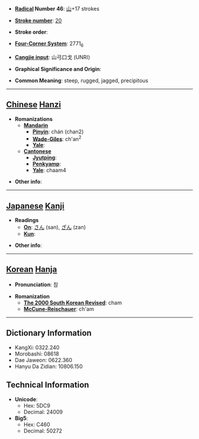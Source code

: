 * '''[[Wiktionary:Chinese radical index| Radical]] Number 46''': [[Wiktionary:Chinese radical index 山|山]]+17 strokes

* '''[[Wiktionary:Chinese total strokes index|Stroke number]]''': [[Wiktionary:Chinese total strokes index 20|20]]

* '''Stroke order''': 

* '''[[Wiktionary:Chinese four corner index|Four-Corner System]]''': 2771<sub>6</sub>

* '''[[Wiktionary:Chinese Cangjie index|Cangjie input]]''': 山弓口戈 (UNRI)

* '''Graphical Significance and Origin''': 

* '''Common Meaning''': steep, rugged, jagged, precipitous

----

== [[Chinese]] [[Hanzi]] ==

* '''Romanizations'''
** '''[[Mandarin]]'''
*** '''[[Pinyin]]''': chán (chan2)
*** '''[[Wade-Giles]]''': ch'an<sup>2</sup>
*** '''[[Yale]]''': 
** '''[[Cantonese]]'''
*** '''[[Jyutping]]''':
*** '''[[Penkyamp]]''': 
*** '''[[Yale]]''': chaam4

* '''Other info''': 

----

== [[Japanese]] [[Kanji]] ==

* '''Readings'''
** '''[[On]]''': [[さん]] (san), [[ざん]] (zan)
** '''[[Kun]]''': 

* '''Other info''':  

----

== [[Korean]] [[Hanja]] ==

* '''Pronunciation''': 참

* '''Romanization'''
** '''[[The 2000 South Korean Revised Romanization|The 2000 South Korean Revised]]''': cham
** '''[[McCune-Reischauer]]''': ch'am

----

== Dictionary Information ==

* KangXi: 0322.240
* Morobashi: 08618
* Dae Jaweon: 0622.360
* Hanyu Da Zidian: 10806.150

== Technical Information ==

* '''Unicode''':
** Hex: 5DC9
** Decimal: 24009
* '''Big5''':
** Hex: C460
** Decimal: 50272